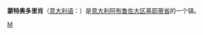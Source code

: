 {{Infobox Settlement
| name = 蒙特奥多里肖<br/>Monteodorisio
| image_skyline = 
| imagesize = 
| image_caption = 
| image_flag = 
| image_shield = 
| pushpin_map = Italy
| pushpin_label_position = bottom
| subdivision_type = 国家
| subdivision_name = {{ITA}}
| subdivision_type1 = [[意大利行政区划|大区]]
| subdivision_name1 = [[阿布鲁佐大区|阿布鲁佐大区]]
| subdivision_type2 = [[意大利行政区划|省]]
| subdivision_name2 =  [[基耶蒂省|基耶蒂省]]
| elevation_m = 315
| elevation_ft = 
| area_total_km2 = 25
| population_as_of = 2004年
| population_total = 2475
| population_density_km2 = auto
| timezone = [[CET|CET]]
| utc_offset = +1
| timezone_DST = [[CEST|CEST]]
| utc_offset_DST = +2
| latd = 42
| latm = 05
| lats = 
| latNS = N
| longd = 14
| longm = 39
| longs = 
| longEW = E
| website =  
}}
'''蒙特奥多里肖'''（[[意大利语|意大利语]]：'''{{lang|it|Monteodorisio}}'''）是[[意大利|意大利]][[阿布鲁佐大区|阿布鲁佐大区]][[基耶蒂省|基耶蒂省]]的一个镇。

{{Province of Chieti}}
{{Italy-geo-stub}}

[[Category:基耶蒂省市镇|M]]